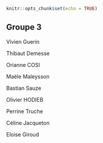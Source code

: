 
```r
knitr::opts_chunk$set(echo = TRUE)
```

## Groupe 3
Vivien Guerin

Thibaut Demesse

Orianne COSI

Maële Maleysson

Bastian Sauze

Olivier HODIEB

Perrine Truche

Céline Jacqueton

Eloise Giroud

